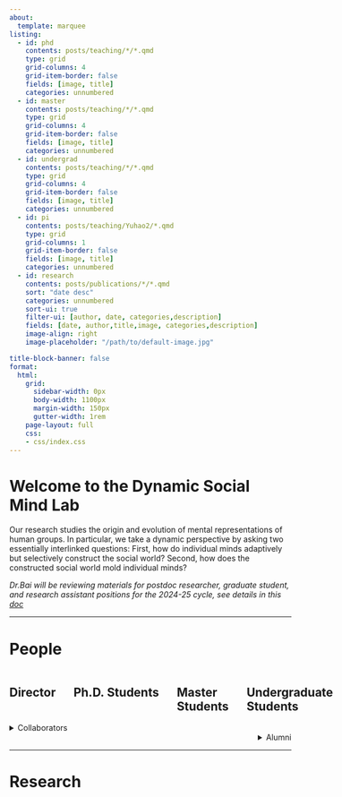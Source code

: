 ```yaml
---
about: 
  template: marquee
listing:
  - id: phd
    contents: posts/teaching/*/*.qmd
    type: grid
    grid-columns: 4
    grid-item-border: false
    fields: [image, title]
    categories: unnumbered
  - id: master
    contents: posts/teaching/*/*.qmd
    type: grid
    grid-columns: 4
    grid-item-border: false
    fields: [image, title]
    categories: unnumbered
  - id: undergrad
    contents: posts/teaching/*/*.qmd
    type: grid
    grid-columns: 4
    grid-item-border: false
    fields: [image, title]
    categories: unnumbered
  - id: pi
    contents: posts/teaching/Yuhao2/*.qmd
    type: grid
    grid-columns: 1
    grid-item-border: false
    fields: [image, title]
    categories: unnumbered
  - id: research
    contents: posts/publications/*/*.qmd  
    sort: "date desc"  
    categories: unnumbered 
    sort-ui: true 
    filter-ui: [author, date, categories,description]  
    fields: [date, author,title,image, categories,description]  
    image-align: right  
    image-placeholder: "/path/to/default-image.jpg" 

title-block-banner: false
format:
  html:
    grid:
      sidebar-width: 0px
      body-width: 1100px
      margin-width: 150px
      gutter-width: 1rem
    page-layout: full
    css: 
    - css/index.css
---
```



# Welcome to the Dynamic Social Mind Lab

Our research studies the origin and evolution of mental representations of human groups. In particular, we take a dynamic perspective by asking two essentially interlinked questions: First, how do individual minds adaptively but selectively construct the social world? Second, how does the constructed social world mold individual minds?


*Dr.Bai will be reviewing materials for postdoc researcher, graduate student, and research assistant positions for the 2024-25 cycle, see details in this [doc](https://docs.google.com/document/d/1JW5j8dAAIbFh9dqOvugFkJ2GBon9CYhEoASSvwzZndk/edit?usp=sharing)*

------------------------------------------------------------------------


<h1 id="People">People</h1>
::: {.grid style="display: flex"}

::: {.g-col-3 style="margin-right: 2rem;"}
## Director
::: {#pi}
:::
:::

::: {.g-col-3 style="margin-right: 2rem;"}
## Ph.D. Students
::: {#phd}
:::
:::

::: {.g-col-3 style="margin-right: 2rem;"}
## Master Students
::: {#master}
:::
:::

::: {.g-col-3 style="margin-right: 2rem;"}
## Undergraduate Students
::: {#undergrad}
:::
:::

:::





::: grid
::: g-col-6
<details class="custom-details">

<summary>Collaborators</summary>

-   [Alexander Todorov](https://tlab.uchicago.edu/)
-   [Susan Fiske](https://www.fiskelab.org/)
-   [Tom Griffiths](https://cocosci.princeton.edu/tom/tom.php)

</details>
:::

::: g-col-6
<details class="custom-details" style="position: relative; text-align: right;">

<summary>Alumni</summary>

<div style="position: absolute; right: 0; top: 100%; text-align: left; background-color: white; padding: 10px; border: 1px solid #ddd; z-index: 1000;">
-   [Alumni1 (Currently at Yale)](posts/teaching/Yuhao1/Yuhao1.qmd)
-   [Alumni2 (Currently at MIT)](posts/teaching/Yuhao2/Yuhao2.qmd)
-   [Alumni3 (Currently at MIT)](posts/teaching/Yuhao3/Yuhao3.qmd)
</div>

</details>
:::
:::


------------------------------------------------------------------------

# Research


::: {#research}
:::

